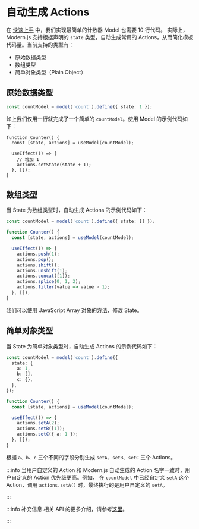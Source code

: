 # 自动生成 Actions

在 [快速上手](/guides/topic-detail/model/quick-start) 中，我们实现最简单的计数器 Model 也需要 10 行代码。
实际上，Modern.js 支持根据声明的 `state` 类型，自动生成常用的 Actions，从而简化模板代码量。当前支持的类型有：

- 原始数据类型
- 数组类型
- 简单对象类型（Plain Object）

## 原始数据类型

```ts
const countModel = model('count').define({ state: 1 });
```

如上我们仅用一行就完成了一个简单的 `countModel`。使用 Model 的示例代码如下：

```tsx
function Counter() {
  const [state, actions] = useModel(countModel);

  useEffect(() => {
    // 增加 1
    actions.setState(state + 1);
  }, []);
}
```

## 数组类型

当 State 为数组类型时，自动生成 Actions 的示例代码如下：

```ts
const countModel = model('count').define({ state: [] });

function Counter() {
  const [state, actions] = useModel(countModel);

  useEffect(() => {
    actions.push(1);
    actions.pop();
    actions.shift();
    actions.unshift(1);
    actions.concat([1]);
    actions.splice(0, 1, 2);
    actions.filter(value => value > 1);
  }, []);
}
```

我们可以使用 JavaScript Array 对象的方法，修改 State。

## 简单对象类型

当 State 为简单对象类型时，自动生成 Actions 的示例代码如下：

```ts
const countModel = model('count').define({
  state: {
    a: 1,
    b: [],
    c: {},
  },
});

function Counter() {
  const [state, actions] = useModel(countModel);

  useEffect(() => {
    actions.setA(2);
    actions.setB([1]);
    actions.setC({ a: 1 });
  }, []);
}
```

根据 `a`、`b`、`c` 三个不同的字段分别生成 `setA`、`setB`、`setC` 三个 Actions。

:::info
当用户自定义的 Action 和 Modern.js 自动生成的 Action 名字一致时，用户自定义的 Action 优先级更高。例如，
在 `countModel` 中已经自定义 `setA` 这个 Action，调用 `actions.setA()` 时，最终执行的是用户自定义的 `setA`。

:::

:::info 补充信息
相关 API 的更多介绍，请参考[这里](/apis/app/runtime/model/auto-actions)。

:::
